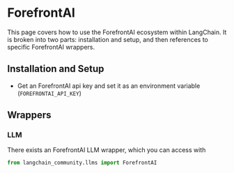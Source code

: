 # ForefrontAI

This page covers how to use the ForefrontAI ecosystem within LangChain.
It is broken into two parts: installation and setup, and then references to specific ForefrontAI wrappers.

## Installation and Setup

- Get an ForefrontAI api key and set it as an environment variable (`FOREFRONTAI_API_KEY`)

## Wrappers

### LLM

There exists an ForefrontAI LLM wrapper, which you can access with

```python
from langchain_community.llms import ForefrontAI
```
